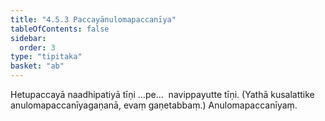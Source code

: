```yaml
---
title: "4.5.3 Paccayānulomapaccanīya"
tableOfContents: false
sidebar:
  order: 3
type: "tipitaka"
basket: "ab"
---
```



<DynamicBreadcrumb />

<Division number="87">

<Paragraph number="2261">
Hetupaccayā naadhipatiyā tīṇi …pe…  navippayutte tīṇi.
</Paragraph>

<Paragraph number="2262">
(Yathā kusalattike anulomapaccanīyagaṇanā, evaṃ gaṇetabbaṃ.)

</Paragraph>
</Division>

<Paragraph number="2263" type="center">
Anulomapaccanīyaṃ.
</Paragraph>